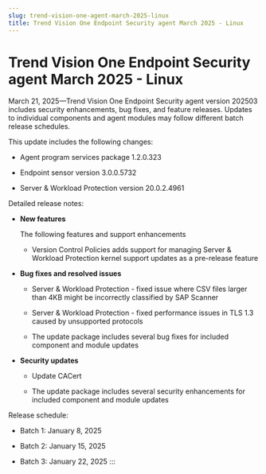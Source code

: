 ```yaml
---
slug: trend-vision-one-agent-march-2025-linux
title: Trend Vision One Endpoint Security agent March 2025 - Linux
---
```

# Trend Vision One Endpoint Security agent March 2025 - Linux

March 21, 2025—Trend Vision One Endpoint Security agent version 202503 includes security enhancements, bug fixes, and feature releases. Updates to individual components and agent modules may follow different batch release schedules.

This update includes the following changes:

- Agent program services package 1.2.0.323

- Endpoint sensor version 3.0.0.5732

- Server & Workload Protection version 20.0.2.4961

Detailed release notes:

- **New features**

  The following features and support enhancements

  - Version Control Policies adds support for managing Server & Workload Protection kernel support updates as a pre-release feature

- **Bug fixes and resolved issues**

  - Server & Workload Protection - fixed issue where CSV files larger than 4KB might be incorrectly classified by SAP Scanner

  - Server & Workload Protection - fixed performance issues in TLS 1.3 caused by unsupported protocols

  - The update package includes several bug fixes for included component and module updates

- **Security updates**

  - Update CACert

  - The update package includes several security enhancements for included component and module updates

Release schedule:

- Batch 1: January 8, 2025

- Batch 2: January 15, 2025

- Batch 3: January 22, 2025
:::

